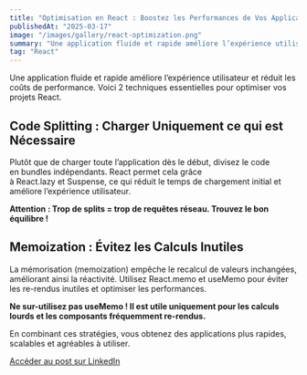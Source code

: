 ```yaml
---
title: "Optimisation en React : Boostez les Performances de Vos Applications !"
publishedAt: "2025-03-17"
image: "/images/gallery/react-optimization.png"
summary: "Une application fluide et rapide améliore l’expérience utilisateur et réduit les coûts de performance. Voici 2 techniques essentielles pour optimiser vos projets React."
tag: "React"
---
```


Une application fluide et rapide améliore l’expérience utilisateur et réduit les coûts de performance. Voici 2 techniques essentielles pour optimiser vos projets React.

## Code Splitting : Charger Uniquement ce qui est Nécessaire

Plutôt que de charger toute l’application dès le début, divisez le code en bundles indépendants. React permet cela grâce à React.lazy et Suspense, ce qui réduit le temps de chargement initial et améliore l’expérience utilisateur.

**Attention : Trop de splits = trop de requêtes réseau. Trouvez le bon équilibre !**

## Memoization : Évitez les Calculs Inutiles

La mémorisation (memoization) empêche le recalcul de valeurs inchangées, améliorant ainsi la réactivité. Utilisez React.memo et useMemo pour éviter les re-rendus inutiles et optimiser les performances.

**Ne sur-utilisez pas useMemo ! Il est utile uniquement pour les calculs lourds et les composants fréquemment re-rendus.**

En combinant ces stratégies, vous obtenez des applications plus rapides, scalables et agréables à utiliser.

[Accéder au post sur LinkedIn](https://www.linkedin.com/posts/alexandre-quin-a58b71342_optimisation-en-react-boostez-les-performances-activity-7307294638069968897-uGpu?utm_source=share&utm_medium=member_desktop&rcm=ACoAAFX1J6QBPnApibrRNerSQb9DtkmGESQokn0)
